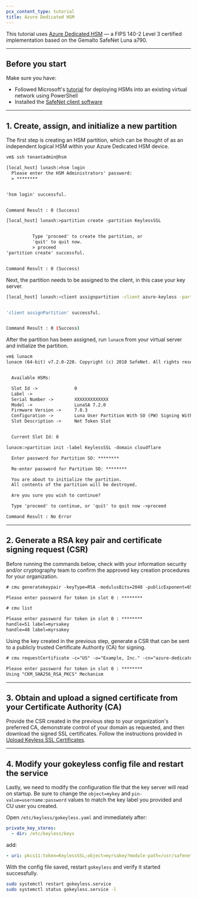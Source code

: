 ```yaml
---
pcx_content_type: tutorial
title: Azure Dedicated HSM
---
```


This tutorial uses [Azure Dedicated HSM](https://azure.microsoft.com/en-us/services/azure-dedicated-hsm/) — a FIPS 140-2 Level 3 certified implementation based on the Gemalto SafeNet Luna a790.

---

## Before you start

Make sure you have:

- Followed Microsoft's [tutorial](https://docs.microsoft.com/en-us/azure/dedicated-hsm/tutorial-deploy-hsm-powershell) for deploying HSMs into an existing virtual network using PowerShell
- Installed the [SafeNet client software](https://cpl.thalesgroup.com/node/11350)

---

## 1. Create, assign, and initialize a new partition

The first step is creating an HSM partition, which can be thought of as an independent logical HSM within your Azure Dedicated HSM device.

```txt
vm$ ssh tenantadmin@hsm

[local_host] lunash:>hsm login
  Please enter the HSM Administrators' password:
  > ********


'hsm login' successful.


Command Result : 0 (Success)

[local_host] lunash:>partition create -partition KeylessSSL


          Type 'proceed' to create the partition, or
          'quit' to quit now.
          > proceed
'partition create' successful.


Command Result : 0 (Success)
```

Next, the partition needs to be assigned to the client, in this case your key server.

```bash
[local_host] lunash:>client assignpartition -client azure-keyless -partition KeylessSSL


'client assignPartition' successful.


Command Result : 0 (Success)
```

After the partition has been assigned, run `lunacm` from your virtual server and initialize the partition.

```txt
vm$ lunacm
lunacm (64-bit) v7.2.0-220. Copyright (c) 2018 SafeNet. All rights reserved.


  Available HSMs:

  Slot Id ->              0
  Label ->
  Serial Number ->        XXXXXXXXXXXXX
  Model ->                LunaSA 7.2.0
  Firmware Version ->     7.0.3
  Configuration ->        Luna User Partition With SO (PW) Signing With Cloning Mode
  Slot Description ->     Net Token Slot


  Current Slot Id: 0

lunacm:>partition init -label KeylessSSL -domain cloudflare

  Enter password for Partition SO: ********

  Re-enter password for Partition SO: ********

  You are about to initialize the partition.
  All contents of the partition will be destroyed.

  Are you sure you wish to continue?

  Type 'proceed' to continue, or 'quit' to quit now ->proceed

Command Result : No Error
```

---

## 2. Generate a RSA key pair and certificate signing request (CSR)

Before running the commands below, check with your information security and/or cryptography team to confirm the approved key creation procedures for your organization.

```txt
# cmu generatekeypair -keyType=RSA -modulusBits=2048 -publicExponent=65537 -sign=1 -verify=1 -labelpublic=myrsakey -labelprivate=myrsakey -keygenmech=1

Please enter password for token in slot 0 : ********

# cmu list

Please enter password for token in slot 0 : ********
handle=51 label=myrsakey
handle=48 label=myrsakey
```

Using the key created in the previous step, generate a CSR that can be sent to a publicly trusted Certificate Authority (CA) for signing.

```txt
# cmu requestCertificate -c="US" -o="Example, Inc." -cn="azure-dedicatedhsm.example.com" -s="California" -l="San Francisco" -publichandle=48 -privatehandle=51 -outputfile="rsa.csr" -sha256withrsa

Please enter password for token in slot 0 : ********
Using "CKM_SHA256_RSA_PKCS" Mechanism
```

---

## 3. Obtain and upload a signed certificate from your Certificate Authority (CA)

Provide the CSR created in the previous step to your organization's preferred CA, demonstrate control of your domain as requested, and then download the signed SSL certificates. Follow the instructions provided in [Upload Keyless SSL Certificates](/ssl/keyless-ssl/configuration/cloudflare-tunnel/#3-upload-keyless-ssl-certificates).

---

## 4. Modify your gokeyless config file and restart the service

Lastly, we need to modify the configuration file that the key server will read on startup. Be sure to change the `object=mykey` and `pin-value=username:password` values to match the key label you provided and CU user you created.

Open `/etc/keyless/gokeyless.yaml` and immediately after:

```yaml
private_key_stores:
  - dir: /etc/keyless/keys
```

add:

```yaml
- uri: pkcs11:token=KeylessSSL;object=myrsakey?module-path=/usr/safenet/lunaclient/lib/libCryptoki2_64.so&pin-value=password&max-sessions=1
```

With the config file saved, restart `gokeyless` and verify it started successfully.

```sh
sudo systemctl restart gokeyless.service
sudo systemctl status gokeyless.service -l
```
